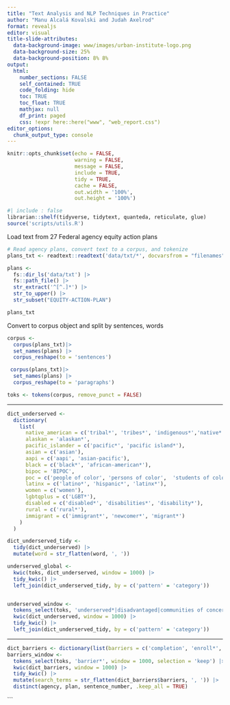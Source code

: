 ```yaml
---
title: "Text Analysis and NLP Techniques in Practice"
author: "Manu Alcalá Kovalski and Judah Axelrod"
format: revealjs
editor: visual
title-slide-attributes: 
  data-background-image: www/images/urban-institute-logo.png
  data-background-size: 25%
  data-background-position: 8% 8%
output:
  html:
    number_sections: FALSE
    self_contained: TRUE
    code_folding: hide
    toc: TRUE
    toc_float: TRUE
    mathjax: null
    df_print: paged    
    css: !expr here::here("www", "web_report.css") 
editor_options:
  chunk_output_type: console
---
```


```r
knitr::opts_chunk$set(echo = FALSE,
                      warning = FALSE,
                      message = FALSE,
                      include = TRUE,
                      tidy = TRUE,
                      cache = FALSE,
                      out.width = '100%',
                      out.height = '100%')
```

```r
#| include : false
librarian::shelf(tidyverse, tidytext, quanteda, reticulate, glue)
source('scripts/utils.R')
```

Load text from 27 Federal agency equity action plans
```r
# Read agency plans, convert text to a corpus, and tokenize
plans_txt <- readtext::readtext('data/txt/*', docvarsfrom = "filenames") |> filter(str_ends(doc_id, 'equity-action-plan.txt'))

plans <-
  fs::dir_ls('data/txt') |>
  fs::path_file() |>
  str_extract('^[^.]*') |>
  str_to_upper() |> 
  str_subset("EQUITY-ACTION-PLAN")

plans_txt

```

Convert to corpus object and split by sentences, words
```r
corpus <-
  corpus(plans_txt)|>
  set_names(plans) |>
  corpus_reshape(to = 'sentences')

 corpus(plans_txt)|>
  set_names(plans) |>
  corpus_reshape(to = 'paragraphs')

toks <- tokens(corpus, remove_punct = FALSE)
```


---

```r

dict_underserved <-
  dictionary(
    list(
      native_american = c('tribal*', 'tribes*', 'indigenous*','native*'),
      alaskan = 'alaskan*',
      pacific_islander = c('pacific*', 'pacific island*'),
      asian = c('asian'),
      aapi = c('aapi', 'asian-pacific'),
      black = c('black*', 'african-american*'),
      bipoc = 'BIPOC',
      poc = c('people of color', 'persons of color',  'students of color', 'Communities of color'),
      latinx = c('latino*', 'hispanic*', 'latinx*'),
      women = c('women'),
      lgbtqplus = c('LGBT*'),
      disabled = c('disabled*', 'disabilities*', 'disability*'),
      rural = c('rural*'),
      immigrant = c('immigrant*', 'newcomer*', 'migrant*')
    )
  )

dict_underserved_tidy <-
  tidy(dict_underserved) |>
  mutate(word = str_flatten(word, ', '))

underserved_global <-
  kwic(toks, dict_underserved, window = 1000) |>
  tidy_kwic() |>
  left_join(dict_underserved_tidy, by = c('pattern' = 'category'))


underserved_window <-
  tokens_select(toks, 'underserved*|disadvantaged|communities of concern|minority|overburdened|vulnerable|marginalized|underrepresented', window = 1000, selection = 'keep') |>
  kwic(dict_underserved, window = 1000) |>
  tidy_kwic() |>
  left_join(dict_underserved_tidy, by = c('pattern' = 'category'))
```
---

```r



dict_barriers <- dictionary(list(barriers = c('completion', 'enroll*', 'participat*')))
barriers_window <-
  tokens_select(toks, 'barrier*', window = 1000, selection = 'keep') |>
  kwic(dict_barriers, window = 1000) |>
  tidy_kwic() |>
  mutate(search_terms = str_flatten(dict_barriers$barriers, ', ')) |>
  distinct(agency, plan, sentence_number, .keep_all = TRUE)


```


```


